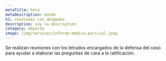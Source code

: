 ```yaml
---
metaTitle: hola
metaDescription: mundo
h1: reuniones con abogados
description: soy la description
category: deporte
image: /img/services/informe-medico-pericial.jpeg
---
```



Se realizan reuniones con los letrados encargados de la defensa del caso para ayudar a elaborar las preguntas de cara a la ratificación.
